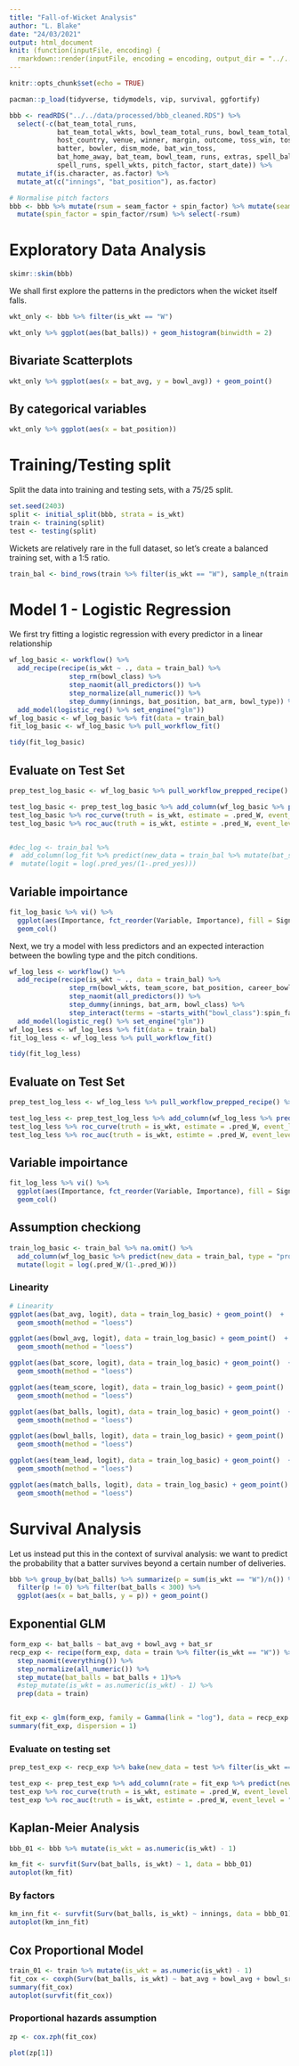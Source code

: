 ```yaml
---
title: "Fall-of-Wicket Analysis"
author: "L. Blake"
date: "24/03/2021"
output: html_document
knit: (function(inputFile, encoding) {
  rmarkdown::render(inputFile, encoding = encoding, output_dir = "../../output/notebooks") })
---
```


```r
knitr::opts_chunk$set(echo = TRUE)

pacman::p_load(tidyverse, tidymodels, vip, survival, ggfortify)

bbb <- readRDS("../../data/processed/bbb_cleaned.RDS") %>% 
  select(-c(bat_team_total_runs, 
            bat_team_total_wkts, bowl_team_total_runs, bowl_team_total_wkts,
            host_country, venue, winner, margin, outcome, toss_win, toss_elect,
            batter, bowler, dism_mode, bat_win_toss, 
            bat_home_away, bat_team, bowl_team, runs, extras, spell_balls,
            spell_runs, spell_wkts, pitch_factor, start_date)) %>%
  mutate_if(is.character, as.factor) %>%
  mutate_at(c("innings", "bat_position"), as.factor)

# Normalise pitch factors
bbb <- bbb %>% mutate(rsum = seam_factor + spin_factor) %>% mutate(seam_factor = seam_factor/rsum) %>%
  mutate(spin_factor = spin_factor/rsum) %>% select(-rsum)

```




# Exploratory Data Analysis

```r
skimr::skim(bbb)
```

We shall first explore the patterns in the predictors when the wicket itself falls.

```r
wkt_only <- bbb %>% filter(is_wkt == "W")
```



```r
wkt_only %>% ggplot(aes(bat_balls)) + geom_histogram(binwidth = 2)

```




## Bivariate Scatterplots

```r
wkt_only %>% ggplot(aes(x = bat_avg, y = bowl_avg)) + geom_point()

```



## By categorical variables

```r
wkt_only %>% ggplot(aes(x = bat_position))
```



# Training/Testing split
Split the data into training and testing sets, with a 75/25 split.
```r
set.seed(2403)
split <- initial_split(bbb, strata = is_wkt)
train <- training(split)
test <- testing(split)

```

Wickets are relatively rare in the full dataset, so let's create a balanced training set, with a 1:5 ratio.

```r
train_bal <- bind_rows(train %>% filter(is_wkt == "W"), sample_n(train %>% filter(is_wkt == "no"), size = 5*nrow(train %>% filter(is_wkt == "W"))))

```






# Model 1 - Logistic Regression


We first try fitting a logistic regression with every predictor in a linear relationship
```r
wf_log_basic <- workflow() %>%
  add_recipe(recipe(is_wkt ~ ., data = train_bal) %>%
               step_rm(bowl_class) %>%
               step_naomit(all_predictors()) %>%
               step_normalize(all_numeric()) %>%
               step_dummy(innings, bat_position, bat_arm, bowl_type)) %>%
  add_model(logistic_reg() %>% set_engine("glm"))
wf_log_basic <- wf_log_basic %>% fit(data = train_bal)
fit_log_basic <- wf_log_basic %>% pull_workflow_fit()
```

```r
tidy(fit_log_basic)

```

## Evaluate on Test Set

```r
prep_test_log_basic <- wf_log_basic %>% pull_workflow_prepped_recipe() %>% bake(new_data = test)

test_log_basic <- prep_test_log_basic %>% add_column(wf_log_basic %>% predict(new_data = test, type = "prob"))
test_log_basic %>% roc_curve(truth = is_wkt, estimate = .pred_W, event_level = "second") %>% autoplot()
test_log_basic %>% roc_auc(truth = is_wkt, estimte = .pred_W, event_level = "second") 


#dec_log <- train_bal %>%
#  add_column(log_fit %>% predict(new_data = train_bal %>% mutate(bat_score_int = bat_score), type = "prob")) %>%
#  mutate(logit = log(.pred_yes/(1-.pred_yes)))
```

## Variable impoirtance
```r
fit_log_basic %>% vi() %>%
  ggplot(aes(Importance, fct_reorder(Variable, Importance), fill = Sign)) + 
  geom_col()
```


Next, we try a model with less predictors and an expected interaction between the bowling type and the pitch conditions.
```r
wf_log_less <- workflow() %>%
  add_recipe(recipe(is_wkt ~ ., data = train_bal) %>%
               step_rm(bowl_wkts, team_score, bat_position, career_bowl_balls, bowl_type, seam_factor) %>%
               step_naomit(all_predictors()) %>%
               step_dummy(innings, bat_arm, bowl_class) %>%
               step_interact(terms = ~starts_with("bowl_class"):spin_factor)) %>%
  add_model(logistic_reg() %>% set_engine("glm"))
wf_log_less <- wf_log_less %>% fit(data = train_bal)
fit_log_less <- wf_log_less %>% pull_workflow_fit()
```

```r
tidy(fit_log_less)

```

## Evaluate on Test Set

```r
prep_test_log_less <- wf_log_less %>% pull_workflow_prepped_recipe() %>% bake(new_data = test)

test_log_less <- prep_test_log_less %>% add_column(wf_log_less %>% predict(new_data = test, type = "prob"))
test_log_less %>% roc_curve(truth = is_wkt, estimate = .pred_W, event_level = "second") %>% autoplot()
test_log_less %>% roc_auc(truth = is_wkt, estimte = .pred_W, event_level = "second") 
```


## Variable impoirtance
```r
fit_log_less %>% vi() %>%
  ggplot(aes(Importance, fct_reorder(Variable, Importance), fill = Sign)) + 
  geom_col()
```


## Assumption checkiong
```r
train_log_basic <- train_bal %>% na.omit() %>%
  add_column(wf_log_basic %>% predict(new_data = train_bal, type = "prob")) %>%
  mutate(logit = log(.pred_W/(1-.pred_W)))
```

### Linearity
```r
# Linearity
ggplot(aes(bat_avg, logit), data = train_log_basic) + geom_point()  +
  geom_smooth(method = "loess")

ggplot(aes(bowl_avg, logit), data = train_log_basic) + geom_point()  +
  geom_smooth(method = "loess")

ggplot(aes(bat_score, logit), data = train_log_basic) + geom_point()  +
  geom_smooth(method = "loess")

ggplot(aes(team_score, logit), data = train_log_basic) + geom_point()  +
  geom_smooth(method = "loess")

ggplot(aes(bat_balls, logit), data = train_log_basic) + geom_point()  +
  geom_smooth(method = "loess")

ggplot(aes(bowl_balls, logit), data = train_log_basic) + geom_point()  +
  geom_smooth(method = "loess")

ggplot(aes(team_lead, logit), data = train_log_basic) + geom_point()  +
  geom_smooth(method = "loess")

ggplot(aes(match_balls, logit), data = train_log_basic) + geom_point()  +
  geom_smooth(method = "loess")

```



# Survival Analysis
Let us instead put this in the context of survival analysis: we want to predict the probability that a batter survives beyond a certain number of deliveries.


```r
bbb %>% group_by(bat_balls) %>% summarize(p = sum(is_wkt == "W")/n()) %>%
  filter(p != 0) %>% filter(bat_balls < 300) %>%
  ggplot(aes(x = bat_balls, y = p)) + geom_point()
```

## Exponential GLM
```r
form_exp <- bat_balls ~ bat_avg + bowl_avg + bat_sr
recp_exp <- recipe(form_exp, data = train %>% filter(is_wkt == "W")) %>%
  step_naomit(everything()) %>%
  step_normalize(all_numeric()) %>%
  step_mutate(bat_balls = bat_balls + 1)%>%
  #step_mutate(is_wkt = as.numeric(is_wkt) - 1) %>%
  prep(data = train)


fit_exp <- glm(form_exp, family = Gamma(link = "log"), data = recp_exp %>% juice())
summary(fit_exp, dispersion = 1)
```


### Evaluate on testing set

```r
prep_test_exp <- recp_exp %>% bake(new_data = test %>% filter(is_wkt == "W"))

test_exp <- prep_test_exp %>% add_column(rate = fit_exp %>% predict(newdata = prep_test_exp, type = "terms", dispersion = 1))
test_exp %>% roc_curve(truth = is_wkt, estimate = .pred_W, event_level = "second") %>% autoplot()
test_exp %>% roc_auc(truth = is_wkt, estimte = .pred_W, event_level = "second") 
```



## Kaplan-Meier Analysis
```r
bbb_01 <- bbb %>% mutate(is_wkt = as.numeric(is_wkt) - 1)

km_fit <- survfit(Surv(bat_balls, is_wkt) ~ 1, data = bbb_01)
autoplot(km_fit)
```


### By factors
```r
km_inn_fit <- survfit(Surv(bat_balls, is_wkt) ~ innings, data = bbb_01)
autoplot(km_inn_fit)
```


## Cox Proportional Model
```r
train_01 <- train %>% mutate(is_wkt = as.numeric(is_wkt) - 1)
fit_cox <- coxph(Surv(bat_balls, is_wkt) ~ bat_avg + bowl_avg + bowl_sr + bat_score + team_lead + match_balls, data = train_01)
summary(fit_cox)
autoplot(survfit(fit_cox))
```

### Proportional hazards assumption
```r
zp <- cox.zph(fit_cox)
```

```r
plot(zp[1])
```


